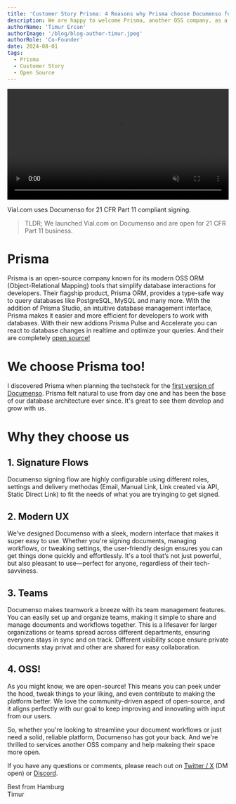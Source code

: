 ```yaml
---
title: 'Customer Story Prisma: 4 Reasons why Prisma choose Documenso for their Signing Needs'
description: We are happy to welcome Prisma, another OSS company, as a customer. Read here why they choose us.
authorName: 'Timur Ercan'
authorImage: '/blog/blog-author-timur.jpeg'
authorRole: 'Co-Founder'
date: 2024-08-01
tags:
  - Prisma
  - Customer Story
  - Open Source
---
```


<video id="vid" width="100%" src="/blog/vial.webm" autoPlay loop muted></video>
<figcaption className="text-center">
  Vial.com uses Documenso for 21 CFR Part 11 compliant signing.
</figcaption>

> TLDR; We launched Vial.com on Documenso and are open for 21 CFR Part 11 business.

# Prisma

Prisma is an open-source company known for its modern OSS ORM (Object-Relational Mapping) tools that simplify database interactions for developers. Their flagship product, Prisma ORM, provides a type-safe way to query databases like PostgreSQL, MySQL and many more. With the addition of Prisma Studio, an intuitive database management interface, Prisma makes it easier and more efficient for developers to work with databases. With their new addions Prisma Pulse and Accelerate you can react to database changes in realtime and optimize your queries. And their are completely [open source!](https://github.com/prisma/prisma)

# We choose Prisma too!

I discovered Prisma when planning the techsteck for the [first version of Documenso](https://github.com/documenso/documenso/releases/tag/0.9-developer-preview). Prisma felt natural to use from day one and has been the base of our database architecture ever since. It's great to see them develop and grow with us.

# Why they choose us

## 1. Signature Flows

Documenso signing flow are highly configurable using different roles, settings and delivery methodas (Email, Manual Link, Link created via API, Static Direct Link) to fit the needs of what you are tryinging to get signed.

## 2. Modern UX

We’ve designed Documenso with a sleek, modern interface that makes it super easy to use. Whether you're signing documents, managing workflows, or tweaking settings, the user-friendly design ensures you can get things done quickly and effortlessly. It's a tool that’s not just powerful, but also pleasant to use—perfect for anyone, regardless of their tech-savviness.

## 3. Teams

Documenso makes teamwork a breeze with its team management features. You can easily set up and organize teams, making it simple to share and manage documents and workflows together. This is a lifesaver for larger organizations or teams spread across different departments, ensuring everyone stays in sync and on track. Different visibility scope ensure private documents stay privat and other are shared for easy collaboration.

## 4. OSS!

As you might know, we are open-source! This means you can peek under the hood, tweak things to your liking, and even contribute to making the platform better. We love the community-driven aspect of open-source, and it aligns perfectly with our goal to keep improving and innovating with input from our users.

So, whether you're looking to streamline your document workflows or just need a solid, reliable platform, Documenso has got your back. And we're thrilled to services another OSS company and help makeing their space more open.

If you have any questions or comments, please reach out on [Twitter / X](https://twitter.com/eltimuro) (DM open) or [Discord](https://documen.so/discord).

Best from Hamburg\
Timur
